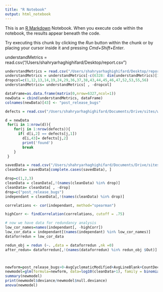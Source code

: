```yaml
---
title: "R Notebook"
output: html_notebook
---
```


This is an [R Markdown](http://rmarkdown.rstudio.com) Notebook. When you execute code within the notebook, the results appear beneath the code. 

Try executing this chunk by clicking the *Run* button within the chunk or by placing your cursor inside it and pressing *Cmd+Shift+Enter*.

understandMetrics = read.csv("/Users/shahryarhaghighifard/Desktop/report.csv")
```r



understandMetrics = read.csv("/Users/shahryarhaghighifard/Desktop/report.csv")
understandMetrics = understandMetrics[-c(6328: dim(understandMetrics)[1]), ]
dropcol=c(1,12,13,14,19,24,29,36,37,38,43,44,45,46,47,52,53,55,56)
understandMetrics= understandMetrics[ , -dropcol]

dataFrame=as.data.frame(matrix(0,nrow=6327,ncol=1))
newData = cbind(understandMetrics, dataFrame)
colnames(newData)[43] <- "post_release_bugs"


```

```r



defects = read.csv("/Users/shahryarhaghighifard/Documents/Drive/sites/webScraping/my.csv")

d = newData
 for(i in 1:nrow(d)){
    for(j in 1:nrow(defects)){
      if( d[i,2] == defects[j,1])
        d[i,43]= defects[j,2]
        print('found')
        break
    }
 }


```









```r
savedData = read.csv("/Users/shahryarhaghighifard/Documents/Drive/sites/webScraping/newData.csv")
cleanData= savedData[complete.cases(savedData), ]

drop=c(1,2,3)
cleanData = cleanData[,!(names(cleanData) %in% drop)]
cleanData= cleanData[ , -drop]
drop=c("post_release_bugs")
independant = cleanData[,!(names(cleanData) %in% drop)]

```



```r



correlations <- cor(independant, method="spearman")

highCorr <- findCorrelation(correlations, cutoff = .75)

# now we have data for redundancy analysis
low_cor_names=names(independant[, -highCorr])
low_cor_data = independant[(names(independant) %in% low_cor_names)]
dataforredun = low_cor_data

redun_obj = redun (~. ,data = dataforredun ,nk =0)
after_redun= dataforredun[,!(names(dataforredun) %in% redun_obj $Out)]



newform=post_release_bugs>0~AvgCyclomaticModified+AvgLineBlank+CountDeclClassVariable+CountDeclMethodDefault+CountDeclMethodPrivate+CountDeclMethodProtected+CountLineComment+MaxNesting
newmodel=glm(formula=newform, data=log10(cleanData+1), family = binomial(link = "logit"))
summary(newmodel)
print(newmodel$deviance/newmodel$null.deviance)
anova(newmodel)









```













